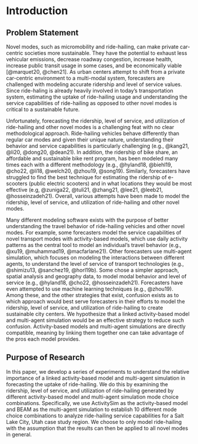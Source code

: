 # Introduction {#intro}

## Problem Statement
Novel modes, such as micromobility and ride-hailing, can make private car-centric societies more sustainable. They have the potential to exhaust less vehicular emissions, decrease roadway congestion, increase health, increase public transit usage in some cases, and be economically viable [@marquet20, @chen21]. As urban centers attempt to shift from a private car-centric environment to a multi-modal system, forecasters are challenged with modeling accurate ridership and level of service values. Since ride-haling is already heavily involved in today's transportation system, estimating the uptake of ride-hailing usage and understanding the service capabilities of ride-hailing as opposed to other novel modes is critical to a sustainable future.

Unfortunately, forecasting the ridership, level of service, and utilization of ride-hailing and other novel modes is a challenging feat with no clear methodological approach. Ride-hailing vehicles behave differently than regular car modes and given their unique nature, understanding their behavior and service capabilities is particularly challenging (e.g., @kang21, @li20, @dong20, @dean21). In addition, the ridership of bike share, an affordable and sustainable bike rent program, has been modeled many times each with a different methodology (e.g., @hyland18, @biehl19, @cho22, @li18, @welch20, @zhou19, @song19). Similarly, forecasters have struggled to find the best technique for estimating the ridership of e-scooters (public electric scooters) and in what locations they would be most effective (e.g, @zuniga22, @tuli21, @zhang21, @lee21, @leeb21, @hosseinzadeh21).  Overall, various attempts have been made to model the ridership, level of service, and utilization of ride-hailing and other novel modes.

Many different modeling software exists with the purpose of better understanding the travel behavior of ride-hailing vehicles and other novel modes. For example, some forecasters model the service capabilities of novel transport modes with activity-based models, which use daily activity patterns as the central tool to model an individual’s travel behavior (e.g., @xu19, @muhammad19, @macfarlane21). Other forecasters use multi-agent simulation, which focuses on modeling the interactions between different agents, to understand the level of service of transport technologies (e.g., @shimizu13, @sanchez19, @horl19b). Some chose a simpler approach, spatial analysis and geography data, to model modal behavior and level of service (e.g., @hyland18, @cho22, @hosseinzadeh21). Forecasters have even attempted to use machine learning techniques (e.g., @zhou19). Among these, and the other strategies that exist, confusion exists as to which approach would best serve forecasters in their efforts to model the ridership, level of service, and utilization of ride-hailing to create sustainable city centers. We hypothesize that a linked activity-based model and multi-agent simulation would be an effective strategy to reduce such confusion. Activity-based models and multi-agent simulations are directly compatible, meaning by linking them together one can take advantage of the pros each model provides.


## Purpose of Research 
In this paper, we develop a series of experiments to understand the relative importance of a linked activity-based model and multi-agent simulation in forecasting the uptake of ride-hailing. We do this by examining the ridership, level of service, and utilization of ride-hailing generated by different activity-based model and multi-agent simulation mode choice combinations. Specifically, we use ActivitySim as the activity-based model and BEAM as the multi-agent simulation to establish 10 different mode choice combinations to analyze ride-hailing service capabilities for a Salt Lake City, Utah case study region. We choose to only model ride-hailing with the assumption that the results can then be applied to all novel modes in general. 

